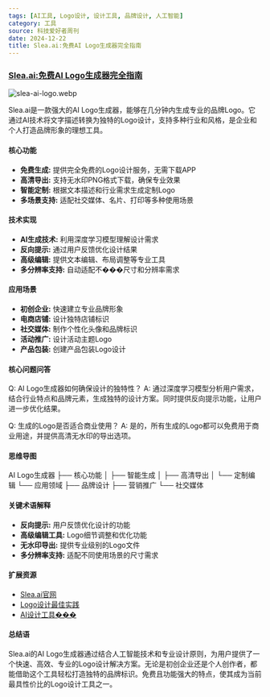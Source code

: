 ```yaml
---
tags: [AI工具, Logo设计, 设计工具, 品牌设计, 人工智能]
category: 工具
source: 科技爱好者周刊
date: 2024-12-22
title: Slea.ai:免费AI Logo生成器完全指南
---
```


### [Slea.ai:免费AI Logo生成器完全指南](https://slea.ai/zh-CN)

![slea-ai-logo.webp](https://img.mengpeng.tech/i/2024/12/22/6767c1093c0a4.webp)

Slea.ai是一款强大的AI Logo生成器，能够在几分钟内生成专业的品牌Logo。它通过AI技术将文字描述转换为独特的Logo设计，支持多种行业和风格，是企业和个人打造品牌形象的理想工具。

#### 核心功能

- **免费生成:** 提供完全免费的Logo设计服务，无需下载APP
- **高清导出:** 支持无水印PNG格式下载，确保专业效果
- **智能定制:** 根据文本描述和行业需求生成定制Logo
- **多场景支持:** 适配社交媒体、名片、打印等多种使用场景

#### 技术实现

- **AI生成技术:** 利用深度学习模型理解设计需求
- **反向提示:** 通过用户反馈优化设计结果
- **高级编辑:** 提供文本编辑、布局调整等专业工具
- **多分辨率支持:** 自动适配不���尺寸和分辨率需求

#### 应用场景

- **初创企业:** 快速建立专业品牌形象
- **电商店铺:** 设计独特店铺标识
- **社交媒体:** 制作个性化头像和品牌标识
- **活动推广:** 设计活动主题Logo
- **产品包装:** 创建产品包装Logo设计

#### 核心问题问答

Q: AI Logo生成器如何确保设计的独特性？
A: 通过深度学习模型分析用户需求，结合行业特点和品牌元素，生成独特的设计方案。同时提供反向提示功能，让用户进一步优化结果。

Q: 生成的Logo是否适合商业使用？
A: 是的，所有生成的Logo都可以免费用于商业用途，并提供高清无水印的导出选项。

#### 思维导图
AI Logo生成器
├── 核心功能
│   ├── 智能生成
│   ├── 高清导出
│   └── 定制编辑
└── 应用领域
    ├── 品牌设计
    ├── 营销推广
    └── 社交媒体

#### 关键术语解释

- **反向提示:** 用户反馈优化设计的功能
- **高级编辑工具:** Logo细节调整和优化功能
- **无水印导出:** 提供专业级别的Logo文件
- **多分辨率支持:** 适配不同使用场景的尺寸需求

#### 扩展资源

- [Slea.ai官网](https://slea.ai)
- [Logo设计最佳实践](https://slea.ai/blog)
- [AI设计工具���](https://slea.ai/resources)

#### 总结语

Slea.ai的AI Logo生成器通过结合人工智能技术和专业设计原则，为用户提供了一个快速、高效、专业的Logo设计解决方案。无论是初创企业还是个人创作者，都能借助这个工具轻松打造独特的品牌标识。免费且功能强大的特点，使其成为当前最具性价比的Logo设计工具之一。 